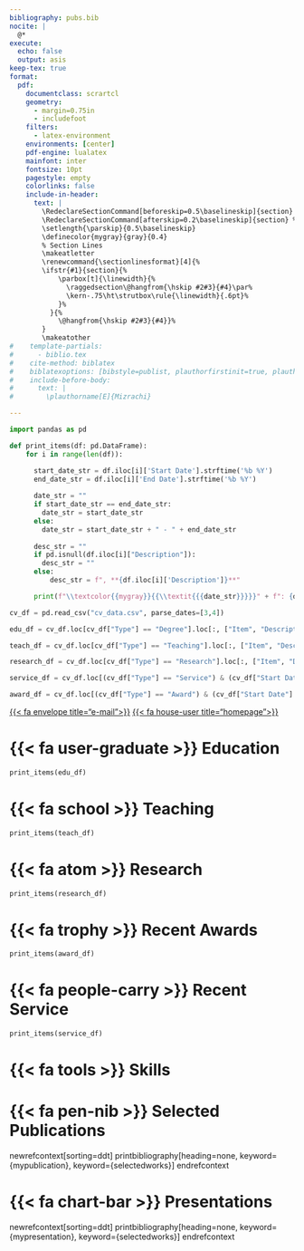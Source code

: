 ```yaml
---
bibliography: pubs.bib
nocite: |
  @*
execute:
  echo: false
  output: asis
keep-tex: true
format: 
  pdf:
    documentclass: scrartcl
    geometry:
      - margin=0.75in
      - includefoot
    filters:
      - latex-environment
    environments: [center]
    pdf-engine: lualatex
    mainfont: inter
    fontsize: 10pt
    pagestyle: empty
    colorlinks: false
    include-in-header:
      text: |
        \RedeclareSectionCommand[beforeskip=0.5\baselineskip]{section} % Less space after section heading
        \RedeclareSectionCommand[afterskip=0.2\baselineskip]{section} % Less space after section heading
        \setlength{\parskip}{0.5\baselineskip}
        \definecolor{mygray}{gray}{0.4}
        % Section Lines
        \makeatletter
        \renewcommand{\sectionlinesformat}[4]{%
        \ifstr{#1}{section}{%
            \parbox[t]{\linewidth}{%
              \raggedsection\@hangfrom{\hskip #2#3}{#4}\par%
              \kern-.75\ht\strutbox\rule{\linewidth}{.6pt}%
            }%
          }{%
            \@hangfrom{\hskip #2#3}{#4}}% 
        }
        \makeatother
#    template-partials:
#      - biblio.tex
#    cite-method: biblatex
#    biblatexoptions: [bibstyle=publist, plauthorfirstinit=true, plauthorhandling=highlight, plnumbering=none, hlyear=true, marginyear=false, linktitles=all, doi=false, url=false, isbn=false]
#    include-before-body:
#      text: |
#        \plauthorname[E]{Mizrachi}

---
```


```python
import pandas as pd

def print_items(df: pd.DataFrame):
    for i in range(len(df)):

      start_date_str = df.iloc[i]['Start Date'].strftime('%b %Y')
      end_date_str = df.iloc[i]['End Date'].strftime('%b %Y')
      
      date_str = ""
      if start_date_str == end_date_str:
        date_str = start_date_str
      else:
        date_str = start_date_str + " - " + end_date_str
      
      desc_str = ""
      if pd.isnull(df.iloc[i]["Description"]):
        desc_str = ""
      else:
          desc_str = f", **{df.iloc[i]['Description']}**"

      print(f"\\textcolor{{mygray}}{{\\textit{{{date_str}}}}}" + f": {df.iloc[i]['Item']}" + desc_str + "\n")

cv_df = pd.read_csv("cv_data.csv", parse_dates=[3,4])

edu_df = cv_df.loc[cv_df["Type"] == "Degree"].loc[:, ["Item", "Description", "Start Date", "End Date"]]

teach_df = cv_df.loc[cv_df["Type"] == "Teaching"].loc[:, ["Item", "Description", "Start Date", "End Date"]]

research_df = cv_df.loc[cv_df["Type"] == "Research"].loc[:, ["Item", "Description", "Start Date", "End Date"]]

service_df = cv_df.loc[(cv_df["Type"] == "Service") & (cv_df["Start Date"] > "2017-01-01")].loc[:, ["Item", "Description", "Start Date", "End Date"]]

award_df = cv_df.loc[(cv_df["Type"] == "Award") & (cv_df["Start Date"] > "2017-01-01")].loc[:, ["Item", "Description", "Start Date", "End Date"]]
```

::: {.center} 

\begin{LARGE}Eli Mizrachi\end{LARGE}

\begin{small}(they/them/theirs) | PhD Candidate | Physics\end{small}

[{{< fa envelope title="e-mail">}}](mailto:emiz@umd.edu) 
[{{< fa house-user title="homepage">}}](https://e-miz.github.io)

:::

# {{< fa user-graduate >}} Education

```python
print_items(edu_df)
```

# {{< fa school >}} Teaching

```python
print_items(teach_df)
```

# {{< fa atom >}} Research

```python
print_items(research_df)
```

# {{< fa trophy >}} Recent Awards

```python
print_items(award_df)
```

# {{< fa people-carry >}} Recent Service

```python
print_items(service_df)
```

# {{< fa tools >}} Skills

# {{< fa pen-nib >}} Selected Publications

newrefcontext[sorting=ddt]
printbibliography[heading=none, keyword={mypublication}, keyword={selectedworks}]
endrefcontext

# {{< fa chart-bar >}} Presentations

newrefcontext[sorting=ddt]
printbibliography[heading=none, keyword={mypresentation}, keyword={selectedworks}]
endrefcontext
